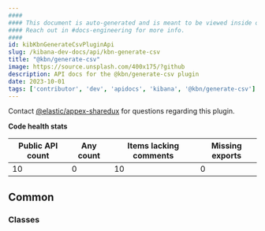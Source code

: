 ```yaml
---
####
#### This document is auto-generated and is meant to be viewed inside our experimental, new docs system.
#### Reach out in #docs-engineering for more info.
####
id: kibKbnGenerateCsvPluginApi
slug: /kibana-dev-docs/api/kbn-generate-csv
title: "@kbn/generate-csv"
image: https://source.unsplash.com/400x175/?github
description: API docs for the @kbn/generate-csv plugin
date: 2023-10-01
tags: ['contributor', 'dev', 'apidocs', 'kibana', '@kbn/generate-csv']
---
```




Contact [@elastic/appex-sharedux](https://github.com/orgs/elastic/teams/appex-sharedux) for questions regarding this plugin.

**Code health stats**

| Public API count  | Any count | Items lacking comments | Missing exports |
|-------------------|-----------|------------------------|-----------------|
| 10 | 0 | 10 | 0 |

## Common

### Classes
<DocDefinitionList data={kbnGenerateCsvObj.common.classes}/>

